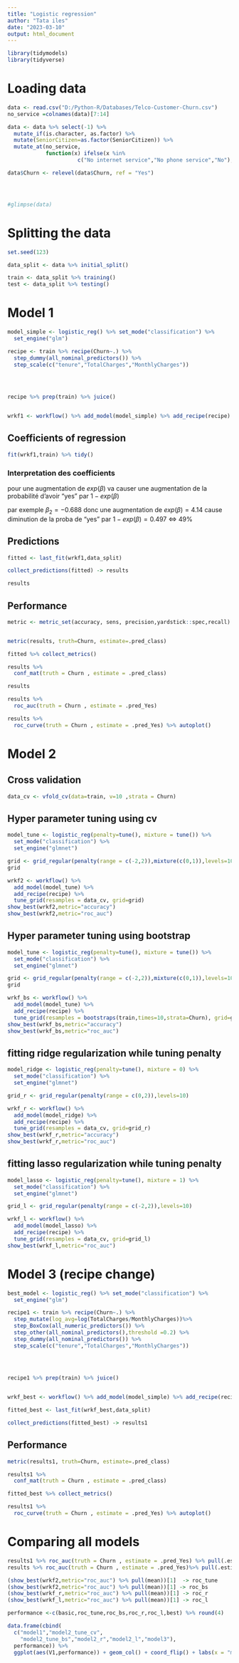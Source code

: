 ---
title: "Logistic regression"
author: "Tata iles"
date: "2023-03-10"
output: html_document
---

```{r}
library(tidymodels)
library(tidyverse)
```

# Loading data

```{r}
data <- read.csv("D:/Python-R/Databases/Telco-Customer-Churn.csv")
no_service =colnames(data)[7:14]

data <- data %>% select(-1) %>%
  mutate_if(is.character, as.factor) %>%
  mutate(SeniorCitizen=as.factor(SeniorCitizen)) %>%
  mutate_at(no_service,
            function(x) ifelse(x %in% 
                      c("No internet service","No phone service","No"),"No","Yes"))

data$Churn <- relevel(data$Churn, ref = "Yes")




#glimpse(data)
```

# Splitting the data

```{r}
set.seed(123)

data_split <- data %>% initial_split()

train <- data_split %>% training()
test <- data_split %>% testing()

```

# Model 1

```{r}
model_simple <- logistic_reg() %>% set_mode("classification") %>% 
  set_engine("glm") 

recipe <- train %>% recipe(Churn~.) %>% 
  step_dummy(all_nominal_predictors()) %>%
  step_scale(c("tenure","TotalCharges","MonthlyCharges")) 
  
  


recipe %>% prep(train) %>% juice()


wrkf1 <- workflow() %>% add_model(model_simple) %>% add_recipe(recipe)
```

## Coefficients of regression

```{r warning=FALSE}
fit(wrkf1,train) %>% tidy()

```

### Interpretation des coefficients

pour une augmentation de $exp(\beta)$ va causer une augmentation de la probabilité d'avoir "yes" par $1-exp(\beta)$

par exemple $\beta_2=-0.688$ donc une augmentation de $exp(\beta)=4.14$ cause diminution de la proba de "yes" par $1-exp(\beta)=0.497$ \<=\> 49%

## Predictions

```{r}
fitted <- last_fit(wrkf1,data_split)

collect_predictions(fitted) -> results

results
```

## Performance

```{r}

metric <- metric_set(accuracy, sens, precision,yardstick::spec,recall)


metric(results, truth=Churn, estimate=.pred_class)

fitted %>% collect_metrics()

results %>%
  conf_mat(truth = Churn , estimate = .pred_class)

results
```

```{r}
results %>%
  roc_auc(truth = Churn , estimate = .pred_Yes)
```

```{r}
results %>%
  roc_curve(truth = Churn , estimate = .pred_Yes) %>% autoplot()
```

# Model 2

## Cross validation

```{r}
data_cv <- vfold_cv(data=train, v=10 ,strata = Churn)
```

## Hyper parameter tuning using cv

```{r}
model_tune <- logistic_reg(penalty=tune(), mixture = tune()) %>%
  set_mode("classification") %>% 
  set_engine("glmnet") 

grid <- grid_regular(penalty(range = c(-2,2)),mixture(c(0,1)),levels=10)
grid

wrkf2 <- workflow() %>% 
  add_model(model_tune) %>%
  add_recipe(recipe) %>% 
  tune_grid(resamples = data_cv, grid=grid)
show_best(wrkf2,metric="accuracy")
show_best(wrkf2,metric="roc_auc")
```

## Hyper parameter tuning using bootstrap

```{r}
model_tune <- logistic_reg(penalty=tune(), mixture = tune()) %>%
  set_mode("classification") %>% 
  set_engine("glmnet") 

grid <- grid_regular(penalty(range = c(-2,2)),mixture(c(0,1)),levels=10)
grid

wrkf_bs <- workflow() %>% 
  add_model(model_tune) %>%
  add_recipe(recipe) %>% 
  tune_grid(resamples = bootstraps(train,times=10,strata=Churn), grid=grid)
show_best(wrkf_bs,metric="accuracy")
show_best(wrkf_bs,metric="roc_auc")
```

## fitting ridge regularization while tuning penalty

```{r}
model_ridge <- logistic_reg(penalty=tune(), mixture = 0) %>%
  set_mode("classification") %>% 
  set_engine("glmnet") 

grid_r <- grid_regular(penalty(range = c(0,2)),levels=10)

wrkf_r <- workflow() %>% 
  add_model(model_ridge) %>%
  add_recipe(recipe) %>% 
  tune_grid(resamples = data_cv, grid=grid_r)
show_best(wrkf_r,metric="accuracy")
show_best(wrkf_r,metric="roc_auc")
```

## fitting lasso regularization while tuning penalty

```{r}
model_lasso <- logistic_reg(penalty=tune(), mixture = 1) %>%
  set_mode("classification") %>% 
  set_engine("glmnet") 

grid_l <- grid_regular(penalty(range = c(-2,2)),levels=10)

wrkf_l <- workflow() %>% 
  add_model(model_lasso) %>%
  add_recipe(recipe) %>% 
  tune_grid(resamples = data_cv, grid=grid_l)
show_best(wrkf_l,metric="roc_auc")
```

# Model 3 (recipe change)

```{r message=FALSE, warning=FALSE}
best_model <- logistic_reg() %>% set_mode("classification") %>% 
  set_engine("glm") 

recipe1 <- train %>% recipe(Churn~.) %>% 
  step_mutate(log_avg=log(TotalCharges/MonthlyCharges))%>%
  step_BoxCox(all_numeric_predictors()) %>%
  step_other(all_nominal_predictors(),threshold =0.2) %>%
  step_dummy(all_nominal_predictors()) %>%
  step_scale(c("tenure","TotalCharges","MonthlyCharges")) 
  
  


recipe1 %>% prep(train) %>% juice()


wrkf_best <- workflow() %>% add_model(model_simple) %>% add_recipe(recipe1)

fitted_best <- last_fit(wrkf_best,data_split)

collect_predictions(fitted_best) -> results1


```

## Performance

```{r}

metric(results1, truth=Churn, estimate=.pred_class)

results1 %>%
  conf_mat(truth = Churn , estimate = .pred_class)
```

```{r}
fitted_best %>% collect_metrics()
```

```{r}
results1 %>%
  roc_curve(truth = Churn , estimate = .pred_Yes) %>% autoplot()
```

# Comparing all models

```{r}
results1 %>% roc_auc(truth = Churn , estimate = .pred_Yes) %>% pull(.estimate) -> best
results %>% roc_auc(truth = Churn , estimate = .pred_Yes)%>% pull(.estimate) -> basic

(show_best(wrkf2,metric="roc_auc") %>% pull(mean))[1]  -> roc_tune
(show_best(wrkf2,metric="roc_auc") %>% pull(mean))[1] -> roc_bs
(show_best(wrkf_r,metric="roc_auc") %>% pull(mean))[1] -> roc_r
(show_best(wrkf_l,metric="roc_auc") %>% pull(mean))[1] -> roc_l

performance <-c(basic,roc_tune,roc_bs,roc_r,roc_l,best) %>% round(4)

data.frame(cbind(
  c("model1","model2_tune_cv",
    "model2_tune_bs","model2_r","model2_l","model3"),
  performance)) %>%
  ggplot(aes(V1,performance)) + geom_col() + coord_flip() + labs(x = "model",y="roc_auc")
```
